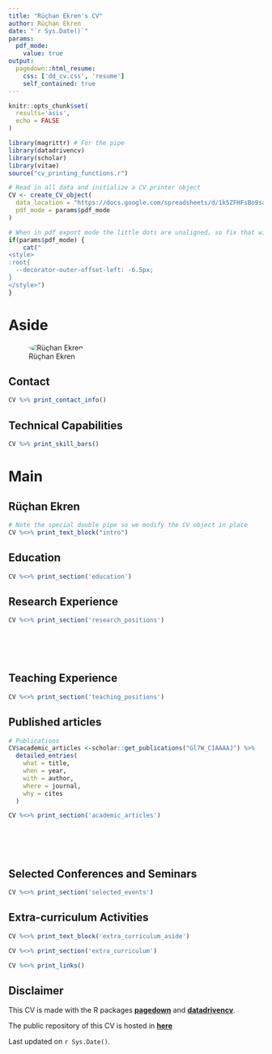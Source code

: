 ```yaml
---
title: "Rüçhan Ekren's CV"
author: Rüçhan Ekren
date: "`r Sys.Date()`"
params:
  pdf_mode:
    value: true
output:
  pagedown::html_resume:
    css: ['dd_cv.css', 'resume']
    self_contained: true
---
```


<!-- This chunk from rlesur post at RStudio Community Forum (https://community.rstudio.com/t/pagedown-resume-with-one-page-aside-pagedown-0-14/103299/2?u=rlesur) -->

```r
knitr::opts_chunk$set(
  results='asis', 
  echo = FALSE
)

library(magrittr) # For the pipe
library(datadrivencv)
library(scholar)
library(vitae)
source("cv_printing_functions.r")

# Read in all data and initialize a CV printer object
CV <- create_CV_object(
  data_location = "https://docs.google.com/spreadsheets/d/1k5ZFHFsBo9saAWSZ7pssbOaB4Hw49Jt8URnl2vwmHf0",  
  pdf_mode = params$pdf_mode
)

```

```r
# When in pdf export mode the little dots are unaligned, so fix that with some conditional CSS.
if(params$pdf_mode) {
    cat("
<style>
:root{
  --decorator-outer-offset-left: -6.5px;
}
</style>")
}
```

# Aside

<!-- Swap image with your preferred logo -->

![Rüçhan Ekren](https://pbs.twimg.com/profile_images/1547869253159661571/lQQsvj4K_400x400.jpg){style="border-radius: 50%"}

## Contact {#contact}

```r
CV %>% print_contact_info()
```

## Technical Capabilities {#skills}

```r
CV %>% print_skill_bars()
```

# Main

## Rüçhan Ekren {#title}

```r
# Note the special double pipe so we modify the CV object in place
CV %<>% print_text_block("intro") 
```

## Education {data-icon="graduation-cap" data-concise="true"}

```r
CV %<>% print_section('education')
```

## Research Experience {data-icon="laptop"}

```r
CV %<>% print_section('research_positions')
```

<!-- These breaks just force a new page so section doesn't get cut off -->

<br> <br> <br>

## Teaching Experience {data-icon="chalkboard-teacher"}

```r
CV %<>% print_section('teaching_positions')
```

## Published articles {data-icon="book"}

```r
# Publications
CV$academic_articles <-scholar::get_publications("Gl7W_CIAAAAJ") %>% 
  detailed_entries(
    what = title,
    when = year,
    with = author,
    where = journal,
    why = cites
  )
```


```r
CV %<>% print_section('academic_articles')
```

<br> <br> <br>


## Selected Conferences and Seminars {data-icon="chalkboard-teacher"}

```r
CV %<>% print_section('selected_events')
```

## Extra-curriculum Activities {data-icon="chart-network"}

::: aside
```r
CV %<>% print_text_block('extra_curriculum_aside')
```
:::

```r
CV %<>% print_section('extra_curriculum')
```

```r
CV %<>% print_links()
```

::: aside
## Disclaimer {#disclaimer}

This CV is made with the R packages [**pagedown**](https://github.com/rstudio/pagedown) and [**datadrivencv**](https://github.com/nstrayer/datadrivencv).  
  
The public repository of this CV is hosted in [**here**](https://github.com/rekren/datadriven_cv/cv.html)

Last updated on `r Sys.Date()`.
:::
